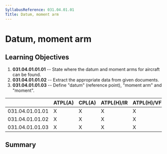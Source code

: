 ```yaml
---
SyllabusReference: 031.04.01.01
Title: Datum, moment arm
---
```


# Datum, moment arm

## Learning Objectives

1.  **031.04.01.01.01** -- State where the datum and moment arms for aircraft
    can be found.
2.  **031.04.01.01.02** -- Extract the appropriate data from given documents.
3.  **031.04.01.01.03** -- Define "datum" (reference point), "moment arm" and
    "moment".

|                 | ATPL(A) | CPL(A) | ATPL(H)/IR | ATPL(H)/VFR | CPL(H) | IR  | CBIR(A) |
| --------------- | ------- | ------ | ---------- | ----------- | ------ | --- | ------- |
| 031.04.01.01.01 | X       | X      | X          | X           | X      |     |         |
| 031.04.01.01.02 | X       | X      | X          | X           | X      |     |         |
| 031.04.01.01.03 | X       | X      | X          | X           | X      |     |         |

## Summary
